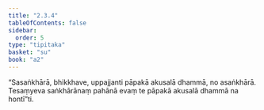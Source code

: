 ```yaml
---
title: "2.3.4"
tableOfContents: false
sidebar:
  order: 5
type: "tipitaka"
basket: "su"
book: "a2"
---
```



<DynamicBreadcrumb />

<Division number="81" book="a2" bookNo="15" page="80">

<Paragraph number="162" book="a2">
“Sasaṅkhārā, bhikkhave, uppajjanti pāpakā akusalā dhammā, no asaṅkhārā. Tesaṃyeva saṅkhārānaṃ pahānā evaṃ te pāpakā akusalā dhammā na hontī”ti.
</Paragraph>
</Division>